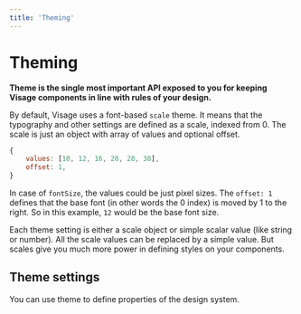 ```yaml
---
title: 'Theming'
---
```


# Theming

**Theme is the single most important API exposed to you for keeping Visage components in line with rules of your design.**

By default, Visage uses a font-based `scale` theme. It means that the typography and other settings are defined as a scale, indexed from 0. The scale
is just an object with array of values and optional offset.

```js transpile=false
{
    values: [10, 12, 16, 20, 28, 38],
    offset: 1,
}
```

In case of `fontSize`, the values could be just pixel sizes. The `offset: 1` defines that the base font (in other words the 0 index) is moved
by 1 to the right. So in this example, `12` would be the base font size.

Each theme setting is either a scale object or simple scalar value (like string or number). All the scale values can be replaced by a simple value.
But scales give you much more power in defining styles on your components.

## Theme settings

You can use theme to define properties of the design system.
